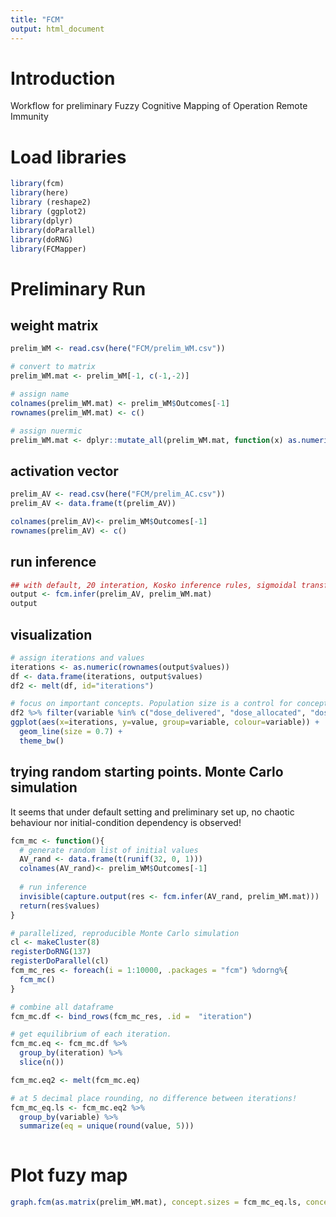 ```yaml
---
title: "FCM"
output: html_document
---
```


# Introduction
Workflow for preliminary Fuzzy Cognitive Mapping of Operation Remote Immunity

# Load libraries
```r
library(fcm)
library(here)
library (reshape2)
library (ggplot2)
library(dplyr)
library(doParallel)
library(doRNG)
library(FCMapper)
```

# Preliminary Run
## weight matrix
```r
prelim_WM <- read.csv(here("FCM/prelim_WM.csv"))

# convert to matrix
prelim_WM.mat <- prelim_WM[-1, c(-1,-2)]

# assign name
colnames(prelim_WM.mat) <- prelim_WM$Outcomes[-1]
rownames(prelim_WM.mat) <- c()

# assign nuermic
prelim_WM.mat <- dplyr::mutate_all(prelim_WM.mat, function(x) as.numeric(as.character(x)))
```

## activation vector
```r
prelim_AV <- read.csv(here("FCM/prelim_AC.csv"))
prelim_AV <- data.frame(t(prelim_AV))

colnames(prelim_AV)<- prelim_WM$Outcomes[-1]
rownames(prelim_AV) <- c()
```

## run inference
```r
## with default, 20 interation, Kosko inference rules, sigmoidal transformation, lambda = 1, e=0.001
output <- fcm.infer(prelim_AV, prelim_WM.mat)
output 
```

## visualization
```r
# assign iterations and values
iterations <- as.numeric(rownames(output$values))  
df <- data.frame(iterations, output$values)   
df2 <- melt(df, id="iterations")   

# focus on important concepts. Population size is a control for concept that should not change 
df2 %>% filter(variable %in% c("dose_delivered", "dose_allocated", "dose_uptaken", "vaccine_hesistency", "population_size")) %>%
ggplot(aes(x=iterations, y=value, group=variable, colour=variable)) +
  geom_line(size = 0.7) + 
  theme_bw()
```

## trying random starting points. Monte Carlo simulation
It seems that under default setting and preliminary set up, no chaotic behaviour nor initial-condition dependency is observed!
```r
fcm_mc <- function(){
  # generate random list of initial values
  AV_rand <- data.frame(t(runif(32, 0, 1)))
  colnames(AV_rand)<- prelim_WM$Outcomes[-1]
  
  # run inference
  invisible(capture.output(res <- fcm.infer(AV_rand, prelim_WM.mat)))
  return(res$values)
}

# parallelized, reproducible Monte Carlo simulation
cl <- makeCluster(8)
registerDoRNG(137)
registerDoParallel(cl)
fcm_mc_res <- foreach(i = 1:10000, .packages = "fcm") %dorng%{
  fcm_mc()
}

# combine all dataframe
fcm_mc.df <- bind_rows(fcm_mc_res, .id =  "iteration")

# get equilibrium of each iteration. 
fcm_mc.eq <- fcm_mc.df %>% 
  group_by(iteration) %>% 
  slice(n())

fcm_mc.eq2 <- melt(fcm_mc.eq)

# at 5 decimal place rounding, no difference between iterations!
fcm_mc_eq.ls <- fcm_mc.eq2 %>% 
  group_by(variable) %>% 
  summarize(eq = unique(round(value, 5)))
  
```

# Plot fuzy map
```r

graph.fcm(as.matrix(prelim_WM.mat), concept.sizes = fcm_mc_eq.ls, concept.names = names(prelim_WM.mat))
```




